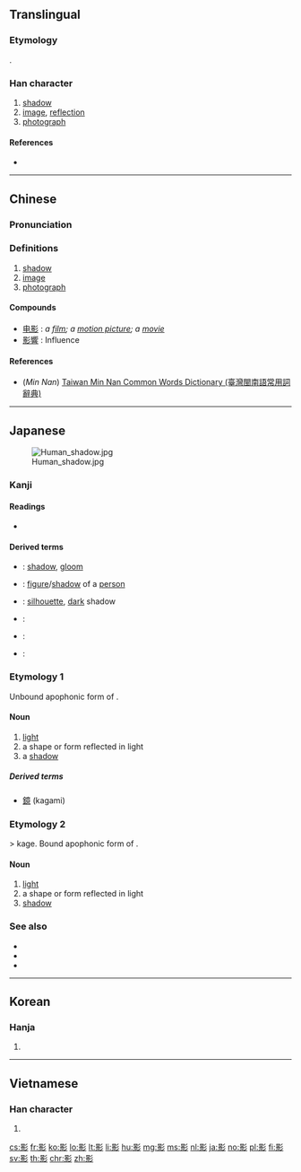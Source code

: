 ==Translingual==
{{stroke order|strokes=15}}

===Etymology===
{{Han compound|景|彡|ls=psc|c1=p|c2=s}}.

===Han character===
{{Han char|rn=59|rad=彡|as=12|sn=15|four=62922|canj=AFHHH|ids=⿰景彡}}

# [[shadow]]
# [[image]], [[reflection]]
# [[photograph]]

====References====
* {{Han ref|kx=0364.190|dkj=10019|dj=0684.050|hdz=20857.040|uh=5F71|ud=24433|bh=BC76|bd=48246}}

----

==Chinese==
{{zh-forms}}

===Pronunciation===
{{zh-pron
|m=yǐng
|c=jeng2,jing2
|h=
|mn=iáⁿ/éng
|mn_note=iáⁿ - vernacular, éng - literary
|w=
|mc=y
|oc=y
|ma=
|cat=n
}}

===Definitions===
# [[shadow]]
# [[image]]
# [[photograph]]

====Compounds====
* [[电影]] : ''a [[film]]; a [[motion picture]]; a [[movie]]''
* [[影響]] : Influence

====References====
*(''Min Nan'') [http://twblg.dict.edu.tw/holodict_new/result_detail.jsp?n_no=11051&curpage=1&sample=%E5%BD%B1&radiobutton=1&querytarget=1&limit=20&pagenum=2&rowcount=36 Taiwan Min Nan Common Words Dictionary (臺灣閩南語常用詞辭典)]

----

==Japanese==
[[Image:Human_shadow.jpg|thumb|right]]

===Kanji===
{{ja-kanji|grade=c|rs=彡12}}

====Readings====
* {{ja-readings|goon=[[よう]] (yō)|kanon=[[えい]] (ei)|kun=[[かげ]] (kage)}}

====Derived terms====
* {{ja-r|暗影|あんえい}}: [[shadow]], [[gloom]]
* {{ja-r|人影|じんえい}}: [[figure]]/[[shadow]] of a [[person]]
* {{ja-r|黒影|こくえい}}: [[silhouette]], [[dark]] shadow
* {{ja-r|月影|つきかげ}}:
* {{ja-r|空影|そらかげ}}:
* {{ja-r|山影|やまかげ}}:

===Etymology 1===
Unbound apophonic form of {{m|ja|影|tr=kaga}}.

====Noun====
{{ja-noun|かが}}

# [[light]]
# a shape or form reflected in light
# a [[shadow]]

=====Derived terms=====
* [[鏡]] (kagami)

===Etymology 2===
{{suffix|lang=ja|影|tr1=kaga|い|tr2=i}} > kage. Bound apophonic form of {{m|ja|影|tr=kaga}}.

====Noun====
{{ja-noun|かげ}}

# [[light]]
# a shape or form reflected in light
# [[shadow]]

===See also===
* {{l|ja|陰|tr=[[かげ]], kage}}
* {{l|ja|日陰|tr=[[ひかげ]], hikage}}
* {{l|ja|陰影|tr=[[いんえい]], in'ei}}

----

==Korean==

===Hanja===
{{ko-hanja|hangeul=영|eumhun=|rv=yeong|mr=yŏng|y=yeng}}

# {{defn|lang=ko|sort=彡12}}

----

==Vietnamese==

===Han character===
{{vi-hantu|[[ảnh]]|rs=彡12}}

# {{defn|lang=vi|sort=彡12}}

[[cs:影]]
[[fr:影]]
[[ko:影]]
[[lo:影]]
[[lt:影]]
[[li:影]]
[[hu:影]]
[[mg:影]]
[[ms:影]]
[[nl:影]]
[[ja:影]]
[[no:影]]
[[pl:影]]
[[fi:影]]
[[sv:影]]
[[th:影]]
[[chr:影]]
[[zh:影]]